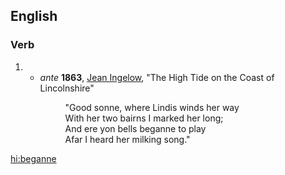 {{also|begänne}}
==English==

===Verb===
{{head|en|verb form|cat2=verb simple past forms}}

# {{obsolete spelling of|began|lang=en}}
#* ''ante'' '''1863''', [[w:Jean Ingelow|Jean Ingelow]], "The High Tide on the Coast of Lincolnshire"
#*: "Good sonne, where Lindis winds her way
#*: With her two bairns I marked her long;
#*: And ere yon bells beganne to play
#*: Afar I heard her milking song."

[[hi:beganne]]